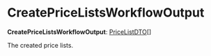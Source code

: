 
# CreatePriceListsWorkflowOutput

 **CreatePriceListsWorkflowOutput**: [PriceListDTO](../../../pricing/interfaces/pricing.PriceListDTO/page.mdx)[]

The created price lists.
